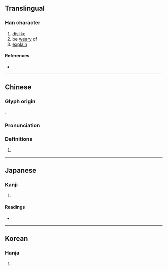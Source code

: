 {{character info/new}}
==Translingual==

===Han character===
{{Han char|rn=66|rad=攴|as=13|sn=17|four=68440|canj=WJOK|ids=⿰睪攵}}

# [[dislike]]
# be [[weary]] of
# [[explain]]

====References====
* {{Han ref|kx=0476.010|dkj=13406|dj=0830.320|hdz=21478.060|uh=6581|ud=25985|bh=ECEE|bd=60654}}

----

==Chinese==
{{zh-forms}}

===Glyph origin===
{{Han etym}}
{{Han compound|睪|攴|c1=p|c2=s|ls=psc}}.

===Pronunciation===
{{zh-pron
|m=yì,dù
|c=jik6,dou3
|h=pfs=
|md=
|mn=
|w=
|mc=y
|oc=y
|cat=
}}

===Definitions===
{{zh-hanzi}}

# {{rfdef|lang=zh}}

----

==Japanese==

===Kanji===
{{ja-kanji|grade=|rs=攴13}}

# {{defn|lang=ja|sort=攴13}}

====Readings====
* {{ja-readings|on=[[えき]] (eki), [[せく]] (seku), [[と]] (to), [[ず]] (zu)|kun=[[いやになる]] (iyaninaru)}}

----

==Korean==

===Hanja===
{{ko-hanja|hangeul=두|eumhun=|rv=du|mr=tu|y=twu}}

# {{defn|lang=ko|sort=攴13}}